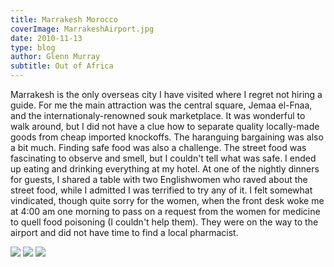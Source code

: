 ```yaml
---
title: Marrakesh Morocco
coverImage: MarrakeshAirport.jpg
date: 2010-11-13
type: blog
author: Glenn Murray
subtitle: Out of Africa
---
```


Marrakesh is the only overseas city I have visited where I regret not hiring a guide. For me the main attraction was the central square, Jemaa el-Fnaa, and the internationaly-renowned souk marketplace. It was wonderful to walk around, but I did not have a clue how to separate quality locally-made goods from cheap imported knockoffs. The haranguing bargaining was also a bit much.
Finding safe food was also a challenge. The street food was fascinating to observe and smell, but I couldn't tell what was safe. I ended up eating and drinking everything at my hotel. 
At one of the nightly dinners for guests, I shared a table with two Englishwomen who raved about the street food, while I admitted I was terrified to try any of it.
I felt somewhat vindicated, though quite sorry for the women, when the front desk woke me at 4:00 am one morning to pass on a request from the women for medicine to quell food poisoning (I couldn't help them). They were on the way to the airport and did not have time to find a local pharmacist.

 <Image src="MarrakeshHotelRoom.jpg"  />
 <Image src="MarrakeshHotel.jpg"  />
 <TextCollapse src="MarrakeshHotel.jpg" />
 <Image src="MarrakeshHotelDinnerEntertainment.jpg"  />
 <TextCollapse src="MarrakeshHotelDinnerEntertainment.jpg" />


